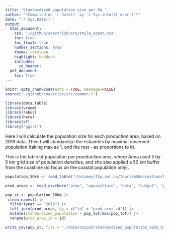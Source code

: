 ```yaml
---
title: "Standardized population size per PA "
author: "*Compiled on `r date()` by `r Sys.info()['user']`*"
date: "`r Sys.Date()`"
output:
  html_document:
    css: '~/github/coastrisk/src/style_coast.css'
    toc: true
    toc_float: true
    number_sections: true
    theme: cerulean
    highlight: haddock
    includes: 
      in_header: 
  pdf_document:
    toc: true
---
```


```r
knitr::opts_chunk$set(echo = TRUE, message=FALSE)
source('~/github/coastrisk/src/common.r')
```

```r
library(data.table)
library(vroom)
library(rebus)
library(here)
library(sf)
library("ggsci")
```


Here I will calculate the population size for each production area, based on 2019 data. Then I will standardize the estiamtes by maximal observed population (taking max as 1, and the rest - as proportions to it).

This is the table of population per proeduciton area, where Anna used 5 by 5 km grid size of population densities, and she also applied a 50 km buffer from the coastline (to focus on the coastal population only).

```r
population_50km <- read_table("/Volumes/ftp.imr.no/Tourism&Recreation/Population5kmGrid2001-19/square5_buffer50_all_pop0119PA.txt")

prod_areas <- read_csv(here("prep", "aquaculture", "data", "output", "prod_areas.csv"))
```
```r
pop_st <- population_50km |> 
 clean_names() |> 
  filter(year == "2019") |> 
  left_join(prod_areas, by = c("id" = "prod_area_id")) |> 
  mutate(standardized_population = pop_tot/max(pop_tot)) |> 
  rename(prod_area_id = id)
```

```r
write_csv(pop_st, file = "./data/output/standardized_population_50km_by_maximum.csv")
```

